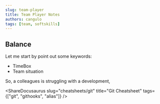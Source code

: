 ```yaml
---
slug: team-player
title: Team Player Notes
authors: cangulo
tags: [team, softskills]
---
```



<!--truncate-->

## Balance

Let me start by point out some keywords:
* TimeBox
* Team situation

So, a colleagues is struggling with a development, 

<AboutMePostArea/>

<ShareDocusaurus 
  slug="cheatsheets/git" 
  title="Git Cheatsheet" 
  tags={["git", "githooks", "alias"]} />

<Comments />